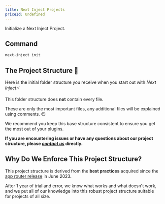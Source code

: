 ```yaml
---
title: Next Inject Projects
priceId: Undefined
---
```





Initialize a Next Inject Project.

## Command

```bash
next-inject init
```

## The Project Structure 📂

Here is the initial folder structure you receive when you start out with _Next Inject⚡_

<Callout title="Note" type="info">

This folder structure does **not** contain every file.

These are only the most important files, any additional files will be explained using comments. 😉

</Callout>

<Files>
  <Folder name="public">
    <Folder name="images">
        <File name="icon-192x192.webp" />
        <File name="icon-512x512.webp" />
        <File name="icon-72x72.webp" />
        <File name="icon-96x96.webp" />
        <File name="next-inject-og.webp" />
        <File name="next-inject.webp" />
    </Folder>
  </Folder>
  <Folder name="src">
    <Folder name="app">
      <Folder name="_actions" defaultOpen />
      <Folder name="(Navigation)">
        <File name="layout.tsx" />
        <File name="page.tsx" />
      </Folder>
      <Folder name="api" defaultOpen />
      <File name="favicon.ico" />
      <File name="layout.tsx" />
    </Folder>
    <Folder name="components">
      <Folder name="Buttons">
        <File name="DarkModeButton.tsx" />
      </Folder>
      <Folder name="Navbar">
        <File name="MainNavbar.tsx" />
        <File name="MobileNavbar.tsx" />
        <File name="Navbar.tsx" />
        <File name="NavItem.tsx" />
      </Folder>
      <Folder name="SVG" defaultOpen />
      <Folder name="ui" defaultOpen />
      <File name="Footer.tsx" />
      <File name="next-inject-providers.tsx" />
    </Folder>
    <Folder name="config">
      <File name="next-inject.tsx" />
    </Folder>
    <Folder name="db" defaultOpen />
    <Folder name="hooks" defaultOpen />
    <Folder name="lib">
      <File name="utils.tsx" />
    </Folder>
    <Folder name="server" defaultOpen />
    <Folder name="styles">
      <File name="globals.css" />
    </Folder>
    <Folder name="types">
      <File name="next-inject.ts" />
    </Folder>
  </Folder>

  <File name=".env.local" />
  <File name=".eslintignore" />
  <File name=".eslintrc.json" />
  <File name=".gitignore" />
  <File name="components.json" />
  <File name="next.config.mjs" />
  <File name="package.json" />
  <File name="postcss.config.js" />
  <File name="tailwind.config.ts" />
  <File name="tsconfig.json" />
</Files>

<Callout title="Pro Tip" type="info">
We recommend you keep this base structure consistent to ensure you get the most out of your plugins.

**If you are encountering issues or have any questions about our project structure, please [_contact us_](mailto:danielcracbusiness@gmail.com) directly.**

</Callout>

## Why Do We Enforce This Project Structure?

This project structure is derived from the **best practices** acquired since the
[app router release](https://nextjs.org/blog/june-2023-update) in June 2023.

After 1 year of trial and error, we know what works
and what doesn't work, and we put all of our knowledge into this robust
project structure suitable for projects of all size.
